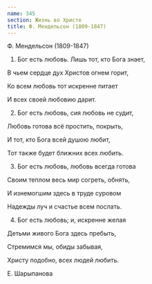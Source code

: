 ```yaml
---
name: 345
section: Жизнь во Христе
title: Ф. Мендельсон (1809-1847)
---
```

Ф. Мендельсон (1809-1847)


1. Бог есть любовь. Лишь тот, кто Бога знает,

В чьем сердце дух Христов огнем горит,

Ко всем любовь тот искренне питает

И всех своей любовию дарит.


2. Бог есть любовь, сия любовь не судит,

Любовь готова всё простить, покрыть,

И тот, кто Бога всей душою любит,

Тот также будет ближних всех любить.


3. Бог есть любовь, любовь всегда готова

Своим теплом весь мир согреть, обнять,

И изнемогшим здесь в труде суровом

Надежды луч и счастье всем послать.


4. Бог есть любовь; и, искренне желая

Детьми живого Бога здесь пребыть,

Стремимся мы, обиды забывая,

Христу подобно, всех людей любить.


Е. Шарыпанова